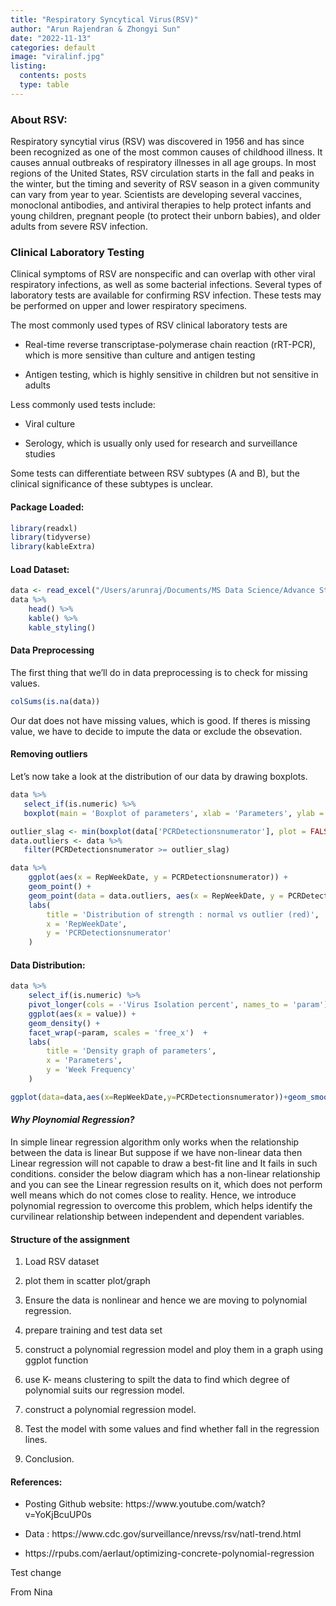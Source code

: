 ```yaml
---
title: "Respiratory Syncytical Virus(RSV)"
author: "Arun Rajendran & Zhongyi Sun"
date: "2022-11-13"
categories: default
image: "viralinf.jpg"
listing: 
  contents: posts
  type: table
---
```


### About RSV:

Respiratory syncytial virus (RSV) was discovered in 1956 and has since been recognized as one of the most common causes of childhood illness. It causes annual outbreaks of respiratory illnesses in all age groups. In most regions of the United States, RSV circulation starts in the fall and peaks in the winter, but the timing and severity of RSV season in a given community can vary from year to year. Scientists are developing several vaccines, monoclonal antibodies, and antiviral therapies to help protect infants and young children, pregnant people (to protect their unborn babies), and older adults from severe RSV infection.

### **Clinical Laboratory Testing**

Clinical symptoms of RSV are nonspecific and can overlap with other viral respiratory infections, as well as some bacterial infections. Several types of laboratory tests are available for confirming RSV infection. These tests may be performed on upper and lower respiratory specimens.

The most commonly used types of RSV clinical laboratory tests are

-   Real-time reverse transcriptase-polymerase chain reaction (rRT-PCR), which is more sensitive than culture and antigen testing

-   Antigen testing, which is highly sensitive in children but not sensitive in adults

Less commonly used tests include:

-   Viral culture

-   Serology, which is usually only used for research and surveillance studies

Some tests can differentiate between RSV subtypes (A and B), but the clinical significance of these subtypes is unclear.

#### Package Loaded:

```r
library(readxl)
library(tidyverse)
library(kableExtra)
```

#### Load Dataset:

```r
data <- read_excel("/Users/arunraj/Documents/MS Data Science/Advance Statistical Modeling/Week1-Project/PolynomialRegressionArNa/NinaCode/RSVProject/RSVproject2022/RSV Data for the US.xlsx")
data %>% 
    head() %>% 
    kable() %>% 
    kable_styling()

```

#### Data Preprocessing

The first thing that we'll do in data preprocessing is to check for missing values.

```r
colSums(is.na(data))
```

Our dat does not have missing values, which is good. If theres is missing value, we have to decide to impute the data or exclude the obsevation.

#### Removing outliers

Let's now take a look at the distribution of our data by drawing boxplots.

```r
data %>% 
   select_if(is.numeric) %>% 
   boxplot(main = 'Boxplot of parameters', xlab = 'Parameters', ylab = 'RepWeekDate')
```

```r
outlier_slag <- min(boxplot(data['PCRDetectionsnumerator'], plot = FALSE)$out)
data.outliers <- data %>% 
   filter(PCRDetectionsnumerator >= outlier_slag)
```

```r
data %>% 
    ggplot(aes(x = RepWeekDate, y = PCRDetectionsnumerator)) +
    geom_point() + 
    geom_point(data = data.outliers, aes(x = RepWeekDate, y = PCRDetectionsnumerator), col = 'red') + 
    labs(
        title = 'Distribution of strength : normal vs outlier (red)',
        x = 'RepWeekDate',
        y = 'PCRDetectionsnumerator'
    )
```

#### Data Distribution:

```r
data %>% 
    select_if(is.numeric) %>% 
    pivot_longer(cols = -'Virus Isolation percent', names_to = 'param') %>% 
    ggplot(aes(x = value)) +
    geom_density() +
    facet_wrap(~param, scales = 'free_x')  +
    labs(
        title = 'Density graph of parameters',
        x = 'Parameters',
        y = 'Week Frequency'
    )
```

```r
ggplot(data=data,aes(x=RepWeekDate,y=PCRDetectionsnumerator))+geom_smooth()
```

#### *Why Ploynomial Regression?*

In simple linear regression algorithm only works when the relationship between the data is linear But suppose if we have non-linear data then Linear regression will not capable to draw a best-fit line and It fails in such conditions. consider the below diagram which has a non-linear relationship and you can see the Linear regression results on it, which does not perform well means which do not comes close to reality. Hence, we introduce polynomial regression to overcome this problem, which helps identify the curvilinear relationship between independent and dependent variables.

#### Structure of the assignment

1.  Load RSV dataset

2.  plot them in scatter plot/graph

3.  Ensure the data is nonlinear and hence we are moving to polynomial regression.

4.  prepare training and test data set

5.  construct a polynomial regression model and ploy them in a graph using ggplot function

6.  use K- means clustering to spilt the data to find which degree of polynomial suits our regression model.

7.  construct a polynomial regression model.

8.  Test the model with some values and find whether fall in the regression lines.

9.  Conclusion.

<!-- -->

#### References:

-   Posting Github website: https://www.youtube.com/watch?v=YoKjBcuUP0s

-   Data : https://www.cdc.gov/surveillance/nrevss/rsv/natl-trend.html

-   https://rpubs.com/aerlaut/optimizing-concrete-polynomial-regression

Test change

From Nina
